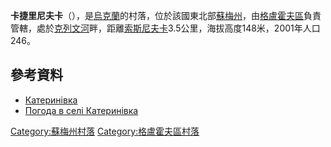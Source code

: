 {{coord|51|39|18|N|34|5|21|E|scale:100000_region:UA|display=title}}

'''卡捷里尼夫卡'''（{{lang-uk|Катеринівка}}），是[[烏克蘭|烏克蘭]]的村落，位於該國東北部[[蘇梅州|蘇梅州]]，由[[格盧霍夫區|格盧霍夫區]]負責管轄，處於[[克列文河|克列文河]]畔，距離[[索斯尼夫卡_(格盧霍夫區)|索斯尼夫卡]]3.5公里，海拔高度148米，2001年人口246。

==參考資料==
* [http://w1.c1.rada.gov.ua/pls/z7502/A005?rdat1=02.02.2010&rf7571=28948 Катеринівка]{{dead link|date=2017年11月 |bot=InternetArchiveBot |fix-attempted=yes }}
* [http://weather.in.ua/ua/symskaja/10260 Погода в селі Катеринівка] {{Wayback|url=http://weather.in.ua/ua/symskaja/10260 |date=20160305082156 }}

{{DEFAULTSORT:Катеринівка}}

[[Category:蘇梅州村落|Category:蘇梅州村落]]
[[Category:格盧霍夫區村落|Category:格盧霍夫區村落]]


{{Sumy-geo-stub}}
